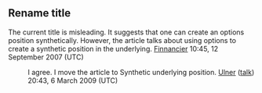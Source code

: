<article id="13229198" title=Talk:Synthetic underlying position>
	<talkpage id="13229198" title="Talk:Synthetic underlying position">
{{WikiProject Finance|class=Stub|importance=Low}}

==Rename title==
The current title is misleading. It suggests that one can create an options position synthetically. However, the article talks about using options to create a synthetic position in the underlying. [[User:Finnancier|Finnancier]] 10:45, 12 September 2007 (UTC)
:I agree. I move the article to Synthetic underlying position. [[User:Ulner|Ulner]] ([[User talk:Ulner|talk]]) 20:43, 6 March 2009 (UTC)

{{copied|from=synthetic underlying position|to=synthetic position|diff=permanent diff}}
	</talkpage>
</article>